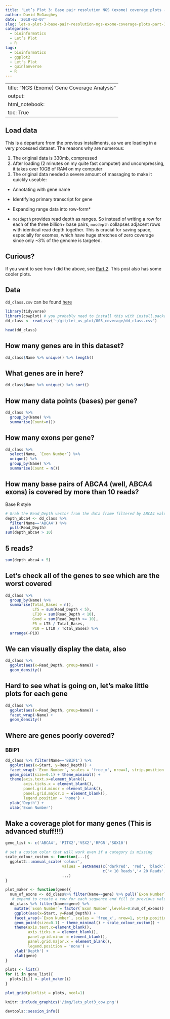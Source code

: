 ```yaml
---
title: 'Let’s Plot 3: Base pair resolution NGS (exome) coverage plots - Part 1'
author: David McGaughey
date: '2018-02-07'
slug: let-s-plot-3-base-pair-resolution-ngs-exome-coverage-plots-part-1
categories:
  - bioinformatics
  - Let’s Plot
  - R
tags:
  - bioinformatics
  - ggplot2
  - Let's Plot
  - quinlanverse
  - R
---
```


---
title: "NGS (Exome) Gene Coverage Analysis"
output: 
  html_notebook:
   toc: True
---

## Load data
This is a departure from the previous installments, as we are loading in a very processed dataset. The reasons why are numerous:

1. The original data is 330mb, compressed
2. After loading (2 minutes on my quite fast computer) and uncompressing, it takes over 10GB of RAM on my computer
3. The original data needed a severe amount of massaging to make it quickly useable:
- Annotating with gene name
- Identifying primary transcript for gene
- Expanding range data into row-form*

* `mosdepth` provides read depth as ranges. So instead of writing a row for each of the three billion+ base pairs, `mosdepth` collapses adjacent rows with identical read depth together. This is crucial for saving space, especially for exomes, which have huge stretches of zero coverage since only ~3% of the genome is targeted. 

## Curious?
If you want to see how I did the above, see [Part 2](/content/post/2018-02-08-let-s-plot-3-base-pair-resolution-ngs-exome-coverage-plots). This post also has some cooler plots. 

## Data
`dd_class.csv` can be found [here](https://github.com/davemcg/Let_us_plot/raw/master/003_coverage/dd_class.csv)

```r
library(tidyverse)
library(cowplot) # you probably need to install this with install.packages('cowplot')
dd_class <- read_csv('~/git/Let_us_plot/003_coverage/dd_class.csv')

head(dd_class)
```

## How many genes are in this dataset?
```r
dd_class$Name %>% unique() %>% length()
```

## What genes are in here?
```r
dd_class$Name %>% unique() %>% sort()
```

## How many data points (bases) per gene?
```r
dd_class %>% 
  group_by(Name) %>% 
  summarise(Count=n())
```

## How many exons per gene?
```r
dd_class %>% 
  select(Name, `Exon Number`) %>% 
  unique() %>% 
  group_by(Name) %>% 
  summarise(Count = n())
```

## How many base pairs of ABCA4 (well, ABCA4 exons) is covered by more than 10 reads?
Base R style
```r
# Grab the Read_Depth vector from the data frame filtered by ABCA4 values
depth_abca4 <- dd_class %>% 
  filter(Name=='ABCA4') %>% 
  pull(Read_Depth)
sum(depth_abca4 > 10)
```

## 5 reads?
```r
sum(depth_abca4 > 5)
```

## Let's check all of the genes to see which are the worst covered
```r
dd_class %>% 
  group_by(Name) %>% 
  summarise(Total_Bases = n(),
            LT5 = sum(Read_Depth < 5),
            LT10 = sum(Read_Depth < 10),
            Good = sum(Read_Depth >= 10),
            P5 = LT5 / Total_Bases,
            P10 = LT10 / Total_Bases) %>% 
  arrange(-P10)
```


## We can visually display the data, also
```r
dd_class %>% 
  ggplot(aes(x=Read_Depth, group=Name)) +
  geom_density()
```

## Hard to see what is going on, let's make little plots for each gene
```r
dd_class %>% 
  ggplot(aes(x=Read_Depth, group=Name)) +
  facet_wrap(~Name) + 
  geom_density()
```
[](/img/lets_plot3_density.png)


## Where are genes poorly covered?
### BBIP1
```r
dd_class %>% filter(Name=='BBIP1') %>% 
  ggplot(aes(x=Start, y=Read_Depth)) + 
  facet_wrap(~`Exon Number`, scales = 'free_x', nrow=1, strip.position = 'bottom') + 
  geom_point(size=0.1) + theme_minimal() +
  theme(axis.text.x=element_blank(), 
        axis.ticks.x = element_blank(), 
        panel.grid.minor = element_blank(), 
        panel.grid.major.x = element_blank(),
        legend.position = 'none') + 
  ylab('Depth') + 
  xlab('Exon Number')

```


## Make a coverage plot for many genes (This is advanced stuff!!!)
```r
gene_list <- c('ABCA4', 'PITX2','VSX2','RPGR','SOX10')

# set a custom color that will work even if a category is missing
scale_colour_custom <- function(...){
  ggplot2:::manual_scale('colour', 
                         values = setNames(c('darkred', 'red', 'black'),
                                           c('< 10 Reads','< 20 Reads','>= 20 Reads')), 
                         ...)
}

plot_maker <- function(gene){
  num_of_exons <- dd_class%>% filter(Name==gene) %>% pull(`Exon Number`) %>% as.numeric() %>% max()
   # expand to create a row for each sequence and fill in previous values
  dd_class %>% filter(Name==gene) %>%
    mutate(`Exon Number`= factor(`Exon Number`,levels=0:num_of_exons)) %>%  
    ggplot(aes(x=Start, y=Read_Depth)) + 
    facet_wrap(~`Exon Number`, scales = 'free_x', nrow=1, strip.position = 'bottom') + 
    geom_point(size=0.1) + theme_minimal() + scale_colour_custom() +
    theme(axis.text.x=element_blank(), 
          axis.ticks.x = element_blank(), 
          panel.grid.minor = element_blank(), 
          panel.grid.major.x = element_blank(),
          legend.position = 'none') + 
    ylab('Depth') + 
    xlab(gene)
}

plots <- list()
for (i in gene_list){
  plots[[i]] <- plot_maker(i)
}

plot_grid(plotlist = plots, ncol=1)
```

```r
knitr::include_graphics('/img/lets_plot3_cow.png')
```

```r
devtools::session_info()
```

